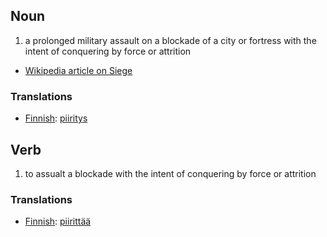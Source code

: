 ==Noun==

# a prolonged military assault on a blockade of a city or fortress with the intent of conquering by force or attrition
*[[w:Siege|Wikipedia article on Siege]]


===Translations===
*[[Finnish]]: [[piiritys]]

==Verb==

# to assualt a blockade with the intent of conquering by force or attrition

===Translations===
*[[Finnish]]: [[piirittää]]